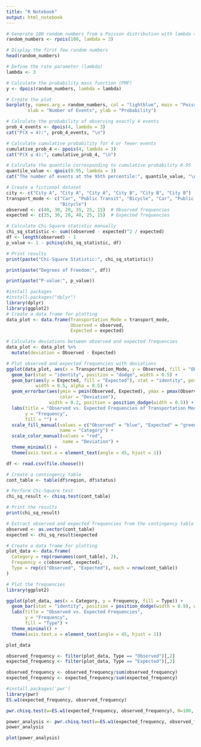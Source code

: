 ```yaml
---
title: "R Notebook"
output: html_notebook
---
```


```r
# Generate 100 random numbers from a Poisson distribution with lambda = 3
random_numbers <- rpois(100, lambda = 3)

# Display the first few random numbers
head(random_numbers)
```

```r
# Define the rate parameter (lambda)
lambda <- 3

# Calculate the probability mass function (PMF)
y <- dpois(random_numbers, lambda = lambda)

# Create the plot
barplot(y, names.arg = random_numbers, col = "lightblue", main = "Poisson Distribution (lambda = 3)",
        xlab = "Number of Events", ylab = "Probability")

```
```r
# Calculate the probability of observing exactly 4 events
prob_4_events <- dpois(4, lambda = 3)
cat("P(X = 4):", prob_4_events, "\n")
```
```r
# Calculate cumulative probability for 4 or fewer events
cumulative_prob_4 <- ppois(4, lambda = 3)
cat("P(X ≤ 4):", cumulative_prob_4, "\n")
```


```r
# Calculate the quantile corresponding to cumulative probability 0.95
quantile_value <- qpois(0.95, lambda = 3)
cat("The number of events at the 95th percentile:", quantile_value, "\n")
```


```r
# Create a fictional dataset
city <- c("City A", "City A", "City A", "City B", "City B", "City B")
transport_mode <- c("Car", "Public Transit", "Bicycle", "Car", "Public Transit", 
                    "Bicycle")
observed <- c(40, 30, 20, 35, 25, 15)  # Observed frequencies
expected <- c(35, 30, 20, 40, 25, 15)  # Expected frequencies
```


```r
# Calculate Chi-Square statistic manually
chi_sq_statistic <- sum((observed - expected)^2 / expected)
df <- length(observed) - 1
p_value <- 1 - pchisq(chi_sq_statistic, df)
```


```r
# Print results
print(paste("Chi-Square Statistic:", chi_sq_statistic))

print(paste("Degrees of Freedom:", df))

print(paste("P-value:", p_value))
```


```r
#install packages
#install.packages("dplyr")
library(dplyr)
library(ggplot2)
# Create a data frame for plotting
data_plot <- data.frame(Transportation_Mode = transport_mode,
                        Observed = observed,
                        Expected = expected)

# Calculate deviations between observed and expected frequencies
data_plot <- data_plot %>%
  mutate(deviation = Observed - Expected)

# Plot observed and expected frequencies with deviations
ggplot(data_plot, aes(x = Transportation_Mode, y = Observed, fill = "Observed")) +
  geom_bar(stat = "identity", position = "dodge", width = 0.5) +
  geom_bar(aes(y = Expected, fill = "Expected"), stat = "identity", position = "dodge", 
           width = 0.5, alpha = 0.5) +
  geom_errorbar(aes(ymin = pmin(Observed, Expected), ymax = pmax(Observed, Expected), 
                    color = "Deviation"), 
                width = 0.2, position = position_dodge(width = 0.5)) +
  labs(title = "Observed vs. Expected Frequencies of Transportation Modes",
       y = "Frequency",
       fill = "") +
  scale_fill_manual(values = c("Observed" = "blue", "Expected" = "green"),
                    name = "Category") +
  scale_color_manual(values = "red",
                     name = "Deviation") +
  theme_minimal() +
  theme(axis.text.x = element_text(angle = 45, hjust = 1))
```


```r
df <- read.csv(file.choose())
```


```r
# Create a contingency table
cont_table <- table(df$region, df$status)

# Perform Chi-Square test
chi_sq_result <- chisq.test(cont_table)

# Print the results
print(chi_sq_result)
```


```r
# Extract observed and expected frequencies from the contingency table
observed <- as.vector(cont_table)
expected <- chi_sq_result$expected

# Create a data frame for plotting
plot_data <- data.frame(
  Category = rep(rownames(cont_table), 2),
  Frequency = c(observed, expected),
  Type = rep(c("Observed", "Expected"), each = nrow(cont_table))
)

# Plot the frequencies
library(ggplot2)

ggplot(plot_data, aes(x = Category, y = Frequency, fill = Type)) +
  geom_bar(stat = "identity", position = position_dodge(width = 0.9), width = 0.7) +
  labs(title = "Observed vs. Expected Frequencies",
       y = "Frequency",
       fill = "Type") +
  theme_minimal() +
  theme(axis.text.x = element_text(angle = 45, hjust = 1))
```


```r
plot_data
```


```r
observed_frequency <- filter(plot_data, Type == "Observed")[,2]
expected_frequency <- filter(plot_data, Type == "Expected")[,2]
```


```r
observed_frequency <- observed_frequency/sum(observed_frequency)
expected_frequency <- expected_frequency/sum(expected_frequency)
```


```r
#install.packages('pwr')
library(pwr)
ES.w1(expected_frequency, observed_frequency)
```



```r
pwr.chisq.test(w=ES.w1(expected_frequency, observed_frequency), N=100, df=(12-1), sig.level=0.05)
```
```r
power_analysis <- pwr.chisq.test(w=ES.w1(expected_frequency, observed_frequency), df=(12-1), power=0.8, sig.level = 0.05)
power_analysis
```




```r
plot(power_analysis)
```
